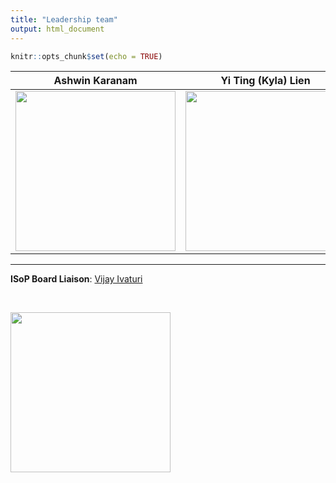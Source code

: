 ```yaml
---
title: "Leadership team"
output: html_document
---
```


```r
knitr::opts_chunk$set(echo = TRUE)
```

__Ashwin Karanam__ | __Yi Ting (Kyla) Lien__ | __Patric Hanafin__ | __Braian Cicali__
:-----------------:|:-----------------:|:-----------------:|:-----------------:
<img src="./member/Karanam.jpg" width="256" height="256" /> | <img src="./member/Yi Ting Lien_pic.jpg" width="256" height="256"  /> | <img src="./member/patrickHanafin_website.jpg" width="256" height="256" /> | <img src="./member/BrianCicali_web.jpg" width="256" height="256"  />



--------------

__ISoP Board Liaison__: <a href="mailto:vivaturi@rx.umaryland.edu>"> Vijay Ivaturi </a> 

<br>

<img src="./member/Vijay Ivaturi-1.jpg" width="256" height="256" />